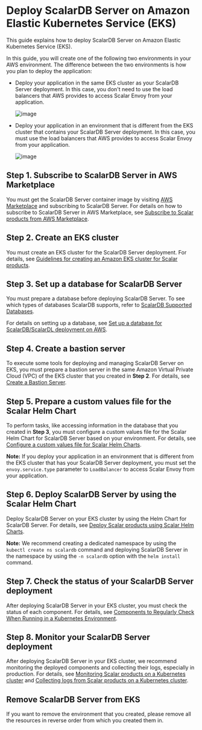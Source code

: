 # Deploy ScalarDB Server on Amazon Elastic Kubernetes Service (EKS)

This guide explains how to deploy ScalarDB Server on Amazon Elastic Kubernetes Service (EKS).

In this guide, you will create one of the following two environments in your AWS environment. The difference between the two environments is how you plan to deploy the application:

* Deploy your application in the same EKS cluster as your ScalarDB Server deployment. In this case, you don't need to use the load balancers that AWS provides to access Scalar Envoy from your application.

  ![image](images/png/EKS_ScalarDB_Server_App_In_Cluster.drawio.png)  

* Deploy your application in an environment that is different from the EKS cluster that contains your ScalarDB Server deployment. In this case, you must use the load balancers that AWS provides to access Scalar Envoy from your application.

  ![image](images/png/EKS_ScalarDB_Server_App_Out_Cluster.drawio.png)  

## Step 1. Subscribe to ScalarDB Server in AWS Marketplace

You must get the ScalarDB Server container image by visiting [AWS Marketplace](https://aws.amazon.com/marketplace/pp/prodview-rzbuhxgvqf4d2) and subscribing to ScalarDB Server. For details on how to subscribe to ScalarDB Server in AWS Marketplace, see [Subscribe to Scalar products from AWS Marketplace](AwsMarketplaceGuide.mdx#subscribe-to-scalar-products-from-aws-marketplace).

## Step 2. Create an EKS cluster

You must create an EKS cluster for the ScalarDB Server deployment. For details, see [Guidelines for creating an Amazon EKS cluster for Scalar products](CreateEKSClusterForScalarProducts.mdx).

## Step 3. Set up a database for ScalarDB Server

You must prepare a database before deploying ScalarDB Server. To see which types of databases ScalarDB supports, refer to [ScalarDB Supported Databases](https://scalardb.scalar-labs.com/docs/latest/scalardb-supported-databases).

For details on setting up a database, see [Set up a database for ScalarDB/ScalarDL deployment on AWS](SetupDatabaseForAWS.mdx).

## Step 4. Create a bastion server

To execute some tools for deploying and managing ScalarDB Server on EKS, you must prepare a bastion server in the same Amazon Virtual Private Cloud (VPC) of the EKS cluster that you created in **Step 2**. For details, see [Create a Bastion Server](CreateBastionServer.mdx).

## Step 5. Prepare a custom values file for the Scalar Helm Chart

To perform tasks, like accessing information in the database that you created in **Step 3**, you must configure a custom values file for the Scalar Helm Chart for ScalarDB Server based on your environment. For details, see [Configure a custom values file for Scalar Helm Charts](../helm-charts/configure-custom-values-file.mdx).

**Note:** If you deploy your application in an environment that is different from the EKS cluster that has your ScalarDB Server deployment, you must set the `envoy.service.type` parameter to `LoadBalancer` to access Scalar Envoy from your application.

## Step 6. Deploy ScalarDB Server by using the Scalar Helm Chart

Deploy ScalarDB Server on your EKS cluster by using the Helm Chart for ScalarDB Server. For details, see [Deploy Scalar products using Scalar Helm Charts](../helm-charts/how-to-deploy-scalar-products.mdx).

**Note:** We recommend creating a dedicated namespace by using the `kubectl create ns scalardb` command and deploying ScalarDB Server in the namespace by using the `-n scalardb` option with the `helm install` command.

## Step 7. Check the status of your ScalarDB Server deployment

After deploying ScalarDB Server in your EKS cluster, you must check the status of each component. For details, see [Components to Regularly Check When Running in a Kubernetes Environment](RegularCheck.mdx).

## Step 8. Monitor your ScalarDB Server deployment

After deploying ScalarDB Server in your EKS cluster, we recommend monitoring the deployed components and collecting their logs, especially in production. For details, see [Monitoring Scalar products on a Kubernetes cluster](K8sMonitorGuide.mdx) and [Collecting logs from Scalar products on a Kubernetes cluster](K8sLogCollectionGuide.mdx).

## Remove ScalarDB Server from EKS

If you want to remove the environment that you created, please remove all the resources in reverse order from which you created them in.
